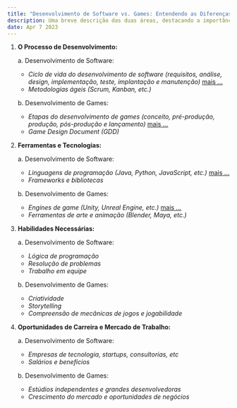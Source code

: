 ```yaml
---
title: "Desenvolvimento de Software vs. Games: Entendendo as Diferenças e Semelhanças entre as Duas Áreas"
description: Uma breve descrição das duas áreas, destacando a importância e o crescimento do mercado de desenvolvimento de software e games.
date: Apr 7 2023
---
```


1. **O Processo de Desenvolvimento:**

    a. Desenvolvimento de Software:
    - _Ciclo de vida do desenvolvimento de software (requisitos, análise, design, implementação, teste, implantação e manutenção)_ [mais ...](/posts/cod-SDLC-111106042023)
    - _Metodologias ágeis (Scrum, Kanban, etc.)_

    b. Desenvolvimento de Games:
     - _Etapas do desenvolvimento de games (conceito, pré-produção, produção, pós-produção e lançamento)_ [mais ...](/posts/gam-EDG-113406042023)
     - _Game Design Document (GDD)_

2. **Ferramentas e Tecnologias:**

    a. Desenvolvimento de Software:
     - _Linguagens de programação (Java, Python, JavaScript, etc.)_ [mais ...](/posts/cod-linguagens-123607042023)
     - _Frameworks e bibliotecas_

    b. Desenvolvimento de Games:
      - _Engines de game (Unity, Unreal Engine, etc.)_ [mais ...](/posts/gam-12042023)
      - _Ferramentas de arte e animação (Blender, Maya, etc.)_

3. **Habilidades Necessárias:**

    a. Desenvolvimento de Software:
     - _Lógica de programação_
     - _Resolução de problemas_
     - _Trabalho em equipe_

    b. Desenvolvimento de Games:
      - _Criatividade_
      - _Storytelling_
      - _Compreensão de mecânicas de jogos e jogabilidade_

4. **Oportunidades de Carreira e Mercado de Trabalho:**

    a. Desenvolvimento de Software:
     - _Empresas de tecnologia, startups, consultorias, etc_
     - _Salários e benefícios_

    b. Desenvolvimento de Games:
      - _Estúdios independentes e grandes desenvolvedoras_
      - _Crescimento do mercado e oportunidades de negócios_




